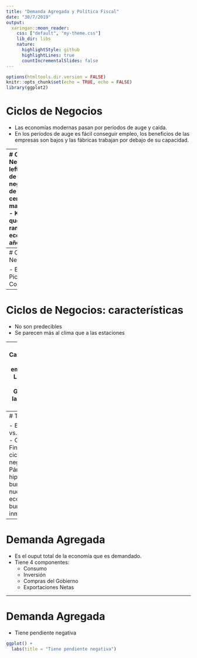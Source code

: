 ```yaml
---
title: "Demanda Agregada y Política Fiscal"
date: "30/7/2019"
output:
  xaringan::moon_reader:
    css: ["default", "my-theme.css"]
    lib_dir: libs
    nature:
      highlightStyle: github
      highlightLines: true
      countIncrementalSlides: false
---
```


```r
options(htmltools.dir.version = FALSE)
knitr::opts_chunk$set(echo = TRUE, echo = FALSE)
library(ggplot2)
```

# Ciclos de Negocios



- Las economías modernas pasan por períodos de auge y caída.
- En los períodos de auge es fácil conseguir empleo, los beneficios de las empresas son bajos y las fábricas trabajan por debajo de su capacidad.

---
# Ciclos de Negocios
.pull-left[
- El análisis de los ciclos de negocios es uno de los temas centrales de la macroeconomía.
- Keynes fue el que originó esta rama de la economía en los años 30s.
]

.pull-right[
<img src="imgs/keynes.jpg">

]

---
# Ciclos de Negocios: Fases

- Expansión
- Pico
- Contracción

---
# Ciclos de Negocios: características

- No son predecibles
- Se parecen más al clima que a las estaciones

---
# Características (2):
- El empleo baja
- La inversión baja
- Ganacias de las empresas bajan


---
# Teorías

- Exógenas vs. Endógenas.
- Crisis Financieras y ciclos de negocios
- Pánicos, hiperinflación, burbuja de la nueva economía, burbuja inmobiliaria.

---
# Demanda Agregada

- Es el ouput total de la economía que es demandado.
- Tiene 4 componentes:
  - Consumo
  - Inversión
  - Compras del Gobierno
  - Exportaciones Netas
  
---
# Demanda Agregada

- Tiene pendiente negativa

```r
ggplot() + 
  labs(title = "Tiene pendiente negativa")
```

